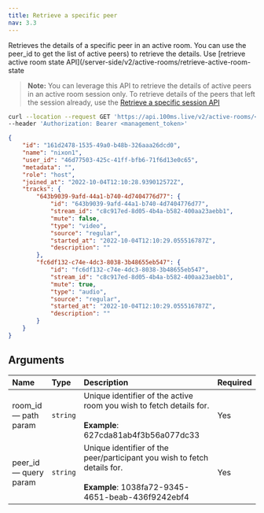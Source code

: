 ```yaml
---
title: Retrieve a specific peer
nav: 3.3
---
```


Retrieves the details of a specific peer in an active room. You can use the peer_id to get the list of active peers) to retrieve the details. Use [retrieve active room state API](/server-side/v2/active-rooms/retrieve-active-room-state

> **Note:** You can leverage this API to retrieve the details of active peers in an active room session only. To retrieve details of the peers that left the session already, use the [Retrieve a specific session API](/server-side/v2/Sessions/retrieve-a-session)

<GetRequest title="https://api.100ms.live/v2/rooms/<room_id>" />
<Request id="req-0">

```bash
curl --location --request GET 'https://api.100ms.live/v2/active-rooms/<room_id>/peers/<peer_id>' \
--header 'Authorization: Bearer <management_token>'
```

</Request>

<ResponseBox id="res-0" status="200 OK">

```json
{
    "id": "161d2478-1535-49a0-b48b-326aaa26dcd0",
    "name": "nixon1",
    "user_id": "46d77503-425c-41ff-bfb6-71f6d13e0c65",
    "metadata": "",
    "role": "host",
    "joined_at": "2022-10-04T12:10:28.939012572Z",
    "tracks": {
        "643b9039-9afd-44a1-b740-4d7404776d77": {
            "id": "643b9039-9afd-44a1-b740-4d7404776d77",
            "stream_id": "c8c917ed-8d05-4b4a-b582-400aa23aebb1",
            "mute": false,
            "type": "video",
            "source": "regular",
            "started_at": "2022-10-04T12:10:29.055516787Z",
            "description": ""
        },
        "fc6df132-c74e-4dc3-8038-3b48655eb547": {
            "id": "fc6df132-c74e-4dc3-8038-3b48655eb547",
            "stream_id": "c8c917ed-8d05-4b4a-b582-400aa23aebb1",
            "mute": true,
            "type": "audio",
            "source": "regular",
            "started_at": "2022-10-04T12:10:29.055516787Z",
            "description": ""
        }
    }
}
```

</ResponseBox>

## Arguments

| Name                        | Type     | Description                                                                                                                          | Required |
| :-------------------------- | :------- | :----------------------------------------------------------------------------------------------------------------------------------- | :------- |
| room_id <br/> — path param  | `string` | Unique identifier of the active room you wish to fetch details for. <br/><br/>**Example**: 627cda81ab4f3b56a077dc33                  | Yes      |
| peer_id <br/> — query param | `string` | Unique identifier of the peer/participant you wish to fetch details for. <br/><br/>**Example**: 1038fa72-9345-4651-beab-436f9242ebf4 | Yes      |
